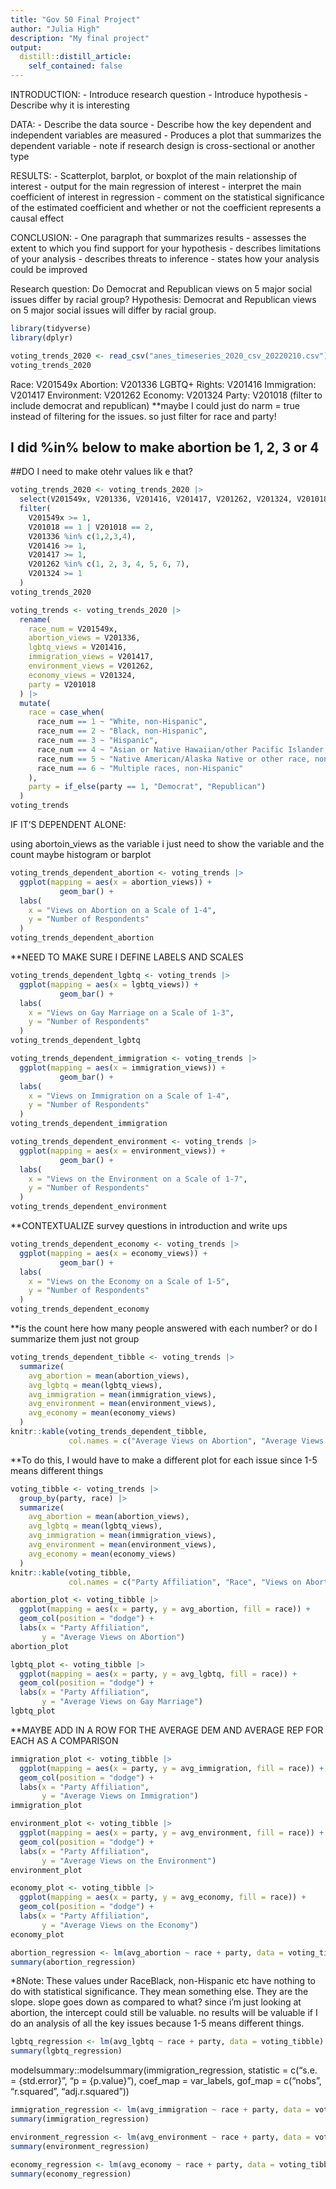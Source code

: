```yaml
---
title: "Gov 50 Final Project"
author: "Julia High"
description: "My final project"
output:
  distill::distill_article:
    self_contained: false
---
```


INTRODUCTION: 
- Introduce research question
- Introduce hypothesis
- Describe why it is interesting

DATA: 
- Describe the data source
- Describe how the key dependent and independent variables are measured
- Produces a plot that summarizes the dependent variable
- note if research design is cross-sectional or another type

RESULTS: 
- Scatterplot, barplot, or boxplot of the main relationship of interest
- output for the main regression of interest
- interpret the main coefficient of interest in regression
- comment on the statistical significance of the estimated coefficient and whether or not the coefficient represents a causal effect

CONCLUSION: 
- One paragraph that summarizes results
- assesses the extent to which you find support for your hypothesis
- describes limitations of your analysis 
- describes threats to inference
- states how your analysis could be improved


Research question: Do Democrat and Republican views on 5 major social issues differ by racial group?
Hypothesis: Democrat and Republican views on 5 major social issues will differ by racial group.


```r
library(tidyverse)
library(dplyr)
```

```r
voting_trends_2020 <- read_csv("anes_timeseries_2020_csv_20220210.csv")
voting_trends_2020
```

Race: V201549x
Abortion: V201336
LGBTQ+ Rights: V201416
Immigration: V201417
Environment: V201262
Economy: V201324
Party: V201018 (filter to include democrat and republican)
**maybe I could just do narm = true instead of filtering for the issues. so just filter for race and party!

## I did %in% below to make abortion be 1, 2, 3 or 4
##DO I need to make otehr values lik e that?

```r
voting_trends_2020 <- voting_trends_2020 |>
  select(V201549x, V201336, V201416, V201417, V201262, V201324, V201018) |>
  filter(
    V201549x >= 1,
    V201018 == 1 | V201018 == 2,
    V201336 %in% c(1,2,3,4),
    V201416 >= 1,
    V201417 >= 1,
    V201262 %in% c(1, 2, 3, 4, 5, 6, 7),
    V201324 >= 1
  )
voting_trends_2020
```
```r
voting_trends <- voting_trends_2020 |>
  rename(
    race_num = V201549x,
    abortion_views = V201336,
    lgbtq_views = V201416,
    immigration_views = V201417,
    environment_views = V201262,
    economy_views = V201324,
    party = V201018
  ) |>
  mutate(
    race = case_when(
      race_num == 1 ~ "White, non-Hispanic",
      race_num == 2 ~ "Black, non-Hispanic",
      race_num == 3 ~ "Hispanic",
      race_num == 4 ~ "Asian or Native Hawaiian/other Pacific Islander, non-Hispanic",
      race_num == 5 ~ "Native American/Alaska Native or other race, non-Hispanic",
      race_num == 6 ~ "Multiple races, non-Hispanic"
    ),
    party = if_else(party == 1, "Democrat", "Republican")
  )
voting_trends
```

IF IT'S DEPENDENT ALONE:

using abortoin_views as the variable
i just need to show the variable and the count
maybe histogram or barplot

```r
voting_trends_dependent_abortion <- voting_trends |>
  ggplot(mapping = aes(x = abortion_views)) +
           geom_bar() +
  labs(
    x = "Views on Abortion on a Scale of 1-4",
    y = "Number of Respondents"
  )
voting_trends_dependent_abortion
```
**NEED TO MAKE SURE I DEFINE LABELS AND SCALES

```r
voting_trends_dependent_lgbtq <- voting_trends |>
  ggplot(mapping = aes(x = lgbtq_views)) +
           geom_bar() +
  labs(
    x = "Views on Gay Marriage on a Scale of 1-3",
    y = "Number of Respondents"
  )
voting_trends_dependent_lgbtq
```
```r
voting_trends_dependent_immigration <- voting_trends |>
  ggplot(mapping = aes(x = immigration_views)) +
           geom_bar() +
  labs(
    x = "Views on Immigration on a Scale of 1-4",
    y = "Number of Respondents"
  )
voting_trends_dependent_immigration
```
```r
voting_trends_dependent_environment <- voting_trends |>
  ggplot(mapping = aes(x = environment_views)) +
           geom_bar() +
  labs(
    x = "Views on the Environment on a Scale of 1-7",
    y = "Number of Respondents"
  ) 
voting_trends_dependent_environment
```

**CONTEXTUALIZE survey questions in introduction and write ups

```r
voting_trends_dependent_economy <- voting_trends |>
  ggplot(mapping = aes(x = economy_views)) +
           geom_bar() +
  labs(
    x = "Views on the Economy on a Scale of 1-5",
    y = "Number of Respondents"
  )
voting_trends_dependent_economy
```

**is the count here how many people answered with each number? 
or do I summarize them just not group


```r
voting_trends_dependent_tibble <- voting_trends |>
  summarize(
    avg_abortion = mean(abortion_views),
    avg_lgbtq = mean(lgbtq_views),
    avg_immigration = mean(immigration_views),
    avg_environment = mean(environment_views),
    avg_economy = mean(economy_views)
  )
knitr::kable(voting_trends_dependent_tibble,
             col.names = c("Average Views on Abortion", "Average Views on Gay Marriage", "Average Views on Immigration", "Average Views on the Environment", "Average Views on the Economy"))
```

**To do this, I would have to make a different plot for each issue since 1-5 means different things



```r
voting_tibble <- voting_trends |>
  group_by(party, race) |>
  summarize(
    avg_abortion = mean(abortion_views),
    avg_lgbtq = mean(lgbtq_views),
    avg_immigration = mean(immigration_views),
    avg_environment = mean(environment_views),
    avg_economy = mean(economy_views)
  )
knitr::kable(voting_tibble,
             col.names = c("Party Affiliation", "Race", "Views on Abortion", "Views on Gay Marriage", "Views on Immigration", "Views on the Environment", "Views on the Economy"))
```


```r
abortion_plot <- voting_tibble |>
  ggplot(mapping = aes(x = party, y = avg_abortion, fill = race)) +
  geom_col(position = "dodge") +
  labs(x = "Party Affiliation",
       y = "Average Views on Abortion")
abortion_plot
```

```r
lgbtq_plot <- voting_tibble |>
  ggplot(mapping = aes(x = party, y = avg_lgbtq, fill = race)) +
  geom_col(position = "dodge") +
  labs(x = "Party Affiliation",
       y = "Average Views on Gay Marriage")
lgbtq_plot
```

**MAYBE ADD IN A ROW FOR THE AVERAGE DEM AND AVERAGE REP FOR EACH AS A COMPARISON

```r
immigration_plot <- voting_tibble |>
  ggplot(mapping = aes(x = party, y = avg_immigration, fill = race)) +
  geom_col(position = "dodge") +
  labs(x = "Party Affiliation",
       y = "Average Views on Immigration")
immigration_plot
```

```r
environment_plot <- voting_tibble |>
  ggplot(mapping = aes(x = party, y = avg_environment, fill = race)) +
  geom_col(position = "dodge") +
  labs(x = "Party Affiliation",
       y = "Average Views on the Environment")
environment_plot
```


```r
economy_plot <- voting_tibble |>
  ggplot(mapping = aes(x = party, y = avg_economy, fill = race)) +
  geom_col(position = "dodge") +
  labs(x = "Party Affiliation",
       y = "Average Views on the Economy")
economy_plot
```

```r
abortion_regression <- lm(avg_abortion ~ race + party, data = voting_tibble)
summary(abortion_regression)
```
*8Note: These values under RaceBlack, non-Hispanic etc have nothing to do with statistical significance. They mean something else. They are the slope.
slope goes down as compared to what?
since i'm just looking at abortion, the intercept could still be valuable. no results will be valuable if I do an analysis of all the key issues because 1-5 means different things.



```r
lgbtq_regression <- lm(avg_lgbtq ~ race + party, data = voting_tibble)
summary(lgbtq_regression)
```

modelsummary::modelsummary(immigration_regression,
statistic = c("s.e. = {std.error}",
"p = {p.value}"),
coef_map = var_labels,
gof_map = c("nobs", "r.squared", "adj.r.squared"))

```r
immigration_regression <- lm(avg_immigration ~ race + party, data = voting_tibble)
summary(immigration_regression)
```

```r
environment_regression <- lm(avg_environment ~ race + party, data = voting_tibble)
summary(environment_regression)
```

```r
economy_regression <- lm(avg_economy ~ race + party, data = voting_tibble)
summary(economy_regression)
```


















